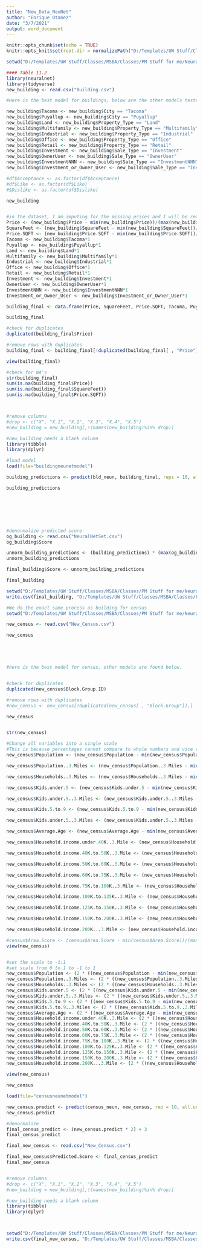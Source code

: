---
title: "New_Data_NeuNet"
author: "Enrique Otanez"
date: "3/7/2021"
output: word_document
---

```{r}
knitr::opts_chunk$set(echo = TRUE)
knitr::opts_knit$set(root.dir = normalizePath("D:/Templates/UW Stuff/Classes/MSBA/Classes/PM Stuff for me/NeuralNet"))
```

```{r}
setwd("D:/Templates/UW Stuff/Classes/MSBA/Classes/PM Stuff for me/NeuralNet")

#### Table 11.2
library(neuralnet)
library(tidyverse)
new_building <- read.csv("Building.csv")

#Here is the best model for buildings, below are the other models tested. 

new_building$Tacoma <- new_building$City == "Tacoma"
new_building$Puyallup <- new_building$City == "Puyallup"
new_building$Land <- new_building$Property_Type == "Land"
new_building$Multifamily <- new_building$Property_Type == "Multifamily"
new_building$Industrial <- new_building$Property_Type == "Industrial"
new_building$Office <- new_building$Property_Type == "Office"
new_building$Retail <- new_building$Property_Type == "Retail"
new_building$Investment <- new_building$Sale_Type == "Investment"
new_building$OwnerUser <- new_building$Sale_Type == "OwnerUser"
new_building$InvestmentNNN <- new_building$Sale_Type == "InvestmentNNN"
new_building$Investment_or_Owner_User <- new_building$Sale_Type == "Investment or Owner User"

#df$Acceptance <- as.factor(df$Acceptance)
#df$Like <- as.factor(df$Like)
#$Dislike <- as.factor(df$Dislike)

new_building


#in the dataset, I am imputing for the missing prices and I will be removing the rows that does not have squarefeet and price per square feet. After realizing 
Price <- (new_building$Price - min(new_building$Price))/(max(new_building$Price) - min(new_building$Price))
SquareFeet <- (new_building$SquareFeet - min(new_building$SquareFeet))/(max(new_building$SquareFeet) - min(new_building$SquareFeet))
Price.SQFT <- (new_building$Price.SQFT - min(new_building$Price.SQFT))/(max(new_building$Price.SQFT) - min(new_building$Price.SQFT))
Tacoma <- new_building$Tacoma*1
Puyallup <- new_building$Puyallup*1
Land <- new_building$Land*1
Multifamily <- new_building$Multifamily*1
Industrial <- new_building$Industrial*1
Office <- new_building$Office*1
Retail <- new_building$Retail*1
Investment <- new_building$Investment*1
OwnerUser <- new_building$OwnerUser*1
InvestmentNNN <- new_building$InvestmentNNN*1
Investment_or_Owner_User <- new_building$Investment_or_Owner_User*1

building_final <- data.frame(Price, SquareFeet, Price.SQFT, Tacoma, Puyallup, Land, Multifamily, Industrial, Office, Retail, Investment, OwnerUser, InvestmentNNN, Investment_or_Owner_User)

building_final

#check for duplicates
duplicated(building_final$Price)

#remove rows with duplicates
building_final <- building_final[!duplicated(building_final[ , "Price"]),]

view(building_final)

#check for NA's
str(building_final)
sum(is.na(building_final$Price))
sum(is.na(building_final$SquareFeet))
sum(is.na(building_final$Price.SQFT))



#remove columns
#drop <- c("X", "X.1", "X.2", "X.3", "X.4", "X.5")
#new_building = new_building[,!(names(new_building)%in% drop)]

#new_building needs a blank column
library(tibble)
library(dplyr)

#load model
load(file="buildingneunetmodel")

building_predictions <- predict(bld_neun, building_final, reps = 10, all.units = FALSE)

building_predictions







#denormalize predicted score
og_building <- read.csv("NeuralNetSet.csv")
og_building$Score

unnorm_building_predictions <- (building_predictions) * (max(og_building$Score) - min(og_building$Score)) + min(og_building$Score)
unnorm_building_predictions

final_building$Score <- unnorm_building_predictions

final_building

setwd("D:/Templates/UW Stuff/Classes/MSBA/Classes/PM Stuff for me/NeuralNet")
write.csv(final_building, "D:/Templates/UW Stuff/Classes/MSBA/Classes/PM Stuff for me/NeuralNet\\Final_Enrique_Building_Score.csv", row.names = FALSE)
```

```{r}
#We do the exact same process as building for census
setwd("D:/Templates/UW Stuff/Classes/MSBA/Classes/PM Stuff for me/NeuralNet")

new_census <- read.csv("New_Census.csv")

new_census





#here is the best model for census, other models are found below.


#check for duplicates
duplicated(new_census$Block.Group.ID)

#remove rows with duplicates
#new_census <- new_census[!duplicated(new_census[ , "Block.Group"]),]

new_census


str(new_census)

#Change all variables into a single scale
#This is because percentages cannot compare to whole numbers and vice versa, its best to just normalize everything
new_census$Population <- (new_census$Population - min(new_census$Population))/(max(new_census$Population) - min(new_census$Population))

new_census$Population..3.Miles <- (new_census$Population..3.Miles - min(new_census$Population..3.Miles))/(max(new_census$Population..3.Miles) - min(new_census$Population..3.Miles))

new_census$Households..3.Miles <- (new_census$Households..3.Miles - min(new_census$Households..3.Miles))/(max(new_census$Households..3.Miles) - min(new_census$Households..3.Miles))

new_census$Kids.under.5 <- (new_census$Kids.under.5 - min(new_census$Kids.under.5))/(max(new_census$Kids.under.5) - min(new_census$Kids.under.5))

new_census$Kids.under.5..3.Miles <- (new_census$Kids.under.5..3.Miles - min(new_census$Kids.under.5..3.Miles))/(max(new_census$Kids.under.5..3.Miles) - min(new_census$Kids.under.5..3.Miles))

new_census$Kids.5.to.9 <- (new_census$Kids.5.to.9 - min(new_census$Kids.5.to.9))/(max(new_census$Kids.5.to.9) - min(new_census$Kids.5.to.9))

new_census$Kids.under.5..3.Miles <- (new_census$Kids.under.5..3.Miles - min(new_census$Kids.under.5..3.Miles))/(max(new_census$Kids.under.5..3.Miles) - min(new_census$Kids.under.5..3.Miles))

new_census$Average.Age <- (new_census$Average.Age - min(new_census$Average.Age))/(max(new_census$Average.Age) - min(new_census$Average.Age))

new_census$Household.income.under.40K..3.Mile <- (new_census$Household.income.under.40K..3.Mile - min(new_census$Household.income.under.40K..3.Mile))/(max(new_census$Household.income.under.40K..3.Mile) - min(new_census$Household.income.under.40K..3.Mile))

new_census$Household.income.40K.to.50K..3.Mile <- (new_census$Household.income.40K.to.50K..3.Mile - min(new_census$Household.income.40K.to.50K..3.Mile))/(max(new_census$Household.income.40K.to.50K..3.Mile) - min(new_census$Household.income.40K.to.50K..3.Mile))

new_census$Household.income.50K.to.60K..3.Mile <- (new_census$Household.income.50K.to.60K..3.Mile - min(new_census$Household.income.50K.to.60K..3.Mile))/(max(new_census$Household.income.50K.to.60K..3.Mile) - min(new_census$Household.income.50K.to.60K..3.Mile))

new_census$Household.income.60K.to.75K..3.Mile <- (new_census$Household.income.60K.to.75K..3.Mile - min(new_census$Household.income.60K.to.75K..3.Mile))/(max(new_census$Household.income.60K.to.75K..3.Mile) - min(new_census$Household.income.60K.to.75K..3.Mile))

new_census$Household.income.75K.to.100K..3.Mile <- (new_census$Household.income.75K.to.100K..3.Mile - min(new_census$Household.income.75K.to.100K..3.Mile))/(max(new_census$Household.income.75K.to.100K..3.Mile) - min(new_census$Household.income.75K.to.100K..3.Mile))

new_census$Household.income.100K.to.125K..3.Mile <- (new_census$Household.income.100K.to.125K..3.Mile - min(new_census$Household.income.100K.to.125K..3.Mile))/(max(new_census$Household.income.100K.to.125K..3.Mile) - min(new_census$Household.income.100K.to.125K..3.Mile))

new_census$Household.income.125K.to.150K..3.Mile <- (new_census$Household.income.125K.to.150K..3.Mile - min(new_census$Household.income.125K.to.150K..3.Mile))/(max(new_census$Household.income.125K.to.150K..3.Mile) - min(new_census$Household.income.125K.to.150K..3.Mile))

new_census$Household.income.150K.to.200K..3.Mile <- (new_census$Household.income.150K.to.200K..3.Mile - min(new_census$Household.income.150K.to.200K..3.Mile))/(max(new_census$Household.income.150K.to.200K..3.Mile) - min(new_census$Household.income.150K.to.200K..3.Mile))

new_census$Household.income.200K...3.Mile <- (new_census$Household.income.200K...3.Mile - min(new_census$Household.income.200K...3.Mile))/(max(new_census$Household.income.200K...3.Mile) - min(new_census$Household.income.200K...3.Mile))

#census$Area.Score <- (census$Area.Score - min(census$Area.Score))/(max(census$Area.Score) - min(census$Area.Score))
view(new_census)


#set the scale to -1:1
#set scale from 0 to 1 to -1 to 1
new_census$Population <- (2 * ((new_census$Population - min(new_census$Population))/max(new_census$Population) - min(new_census$Population))) - 1
new_census$Population..3.Miles <- (2 * ((new_census$Population..3.Miles - min(new_census$Population..3.Miles))/max(new_census$Population..3.Miles) - min(new_census$Population..3.Miles))) - 1
new_census$Households..3.Miles <- (2 * ((new_census$Households..3.Miles - min(new_census$Households..3.Miles))/max(new_census$Households..3.Miles) - min(new_census$Households..3.Miles))) - 1
new_census$Kids.under.5 <- (2 * ((new_census$Kids.under.5 - min(new_census$Kids.under.5))/max(new_census$Kids.under.5) - min(new_census$Kids.under.5))) - 1
new_census$Kids.under.5..3.Miles <- (2 * ((new_census$Kids.under.5..3.Miles - min(new_census$Kids.under.5..3.Miles))/max(new_census$Kids.under.5..3.Miles) - min(new_census$Kids.under.5..3.Miles))) - 1
new_census$Kids.5.to.9 <- (2 * ((new_census$Kids.5.to.9 - min(new_census$Kids.5.to.9))/max(new_census$Kids.5.to.9) - min(new_census$Kids.5.to.9))) - 1
new_census$Kids.5.to.9..3.Miles <- (2 * ((new_census$Kids.5.to.9..3.Miles - min(new_census$Kids.5.to.9..3.Miles))/max(new_census$Kids.5.to.9..3.Miles) - min(new_census$Kids.5.to.9..3.Miles))) - 1
new_census$Average.Age <- (2 * ((new_census$Average.Age - min(new_census$Average.Age))/max(new_census$Average.Age) - min(new_census$Average.Age))) - 1
new_census$Household.income.under.40K..3.Mile <- (2 * ((new_census$Household.income.under.40K..3.Mile - min(new_census$Household.income.under.40K..3.Mile))/max(new_census$Household.income.under.40K..3.Mile) - min(new_census$Household.income.under.40K..3.Mile))) - 1
new_census$Household.income.40K.to.50K..3.Mile <- (2 * ((new_census$Household.income.40K.to.50K..3.Mile - min(new_census$Household.income.40K.to.50K..3.Mile))/max(new_census$Household.income.40K.to.50K..3.Mile) - min(new_census$Household.income.40K.to.50K..3.Mile))) - 1
new_census$Household.income.50K.to.60K..3.Mile <- (2 * ((new_census$Household.income.50K.to.60K..3.Mile - min(new_census$Household.income.50K.to.60K..3.Mile))/max(new_census$Household.income.50K.to.60K..3.Mile) - min(new_census$Household.income.50K.to.60K..3.Mile))) - 1
new_census$Household.income.60K.to.75K..3.Mile <- (2 * ((new_census$Household.income.60K.to.75K..3.Mile - min(new_census$Household.income.60K.to.75K..3.Mile))/max(new_census$Household.income.60K.to.75K..3.Mile) - min(new_census$Household.income.60K.to.75K..3.Mile))) - 1
new_census$Household.income.75K.to.100K..3.Mile <- (2 * ((new_census$Household.income.75K.to.100K..3.Mile - min(new_census$Household.income.75K.to.100K..3.Mile))/max(new_census$Household.income.75K.to.100K..3.Mile) - min(new_census$Household.income.75K.to.100K..3.Mile))) - 1
new_census$Household.income.100K.to.125K..3.Mile <- (2 * ((new_census$Household.income.100K.to.125K..3.Mile - min(new_census$Household.income.100K.to.125K..3.Mile))/max(new_census$Household.income.100K.to.125K..3.Mile) - min(new_census$Household.income.100K.to.125K..3.Mile))) - 1
new_census$Household.income.125K.to.150K..3.Mile <- (2 * ((new_census$Household.income.125K.to.150K..3.Mile - min(new_census$Household.income.125K.to.150K..3.Mile))/max(new_census$Household.income.125K.to.150K..3.Mile) - min(new_census$Household.income.125K.to.150K..3.Mile))) - 1
new_census$Household.income.150K.to.200K..3.Mile <- (2 * ((new_census$Household.income.150K.to.200K..3.Mile - min(new_census$Household.income.150K.to.200K..3.Mile))/max(new_census$Household.income.150K.to.200K..3.Mile) - min(new_census$Household.income.125K.to.150K..3.Mile))) - 1
new_census$Household.income.200K...3.Mile <- (2 * ((new_census$Household.income.200K...3.Mile - min(new_census$Household.income.200K...3.Mile))/max(new_census$Household.income.200K...3.Mile) - min(new_census$Household.income.200K...3.Mile))) - 1

view(new_census)

new_census

load(file="censusneunetmodel")

new_census.predict <- predict(census_neun, new_census, rep = 10, all.units = FALSE)
new_census.predict

#denormalize
final_census_predict <- (new_census.predict * 2) + 3
final_census_predict

final_new_census <- read.csv("New_Census.csv")

final_new_census$Predicted.Score <- final_census_predict
final_new_census


#remove columns
#drop <- c("X", "X.1", "X.2", "X.3", "X.4", "X.5")
#new_building = new_building[,!(names(new_building)%in% drop)]

#new_building needs a blank column
library(tibble)
library(dplyr)



setwd("D:/Templates/UW Stuff/Classes/MSBA/Classes/PM Stuff for me/NeuralNet")
write.csv(final_new_census, "D:/Templates/UW Stuff/Classes/MSBA/Classes/PM Stuff for me/NeuralNet\\Final_Enrique_Census_Score.csv", row.names = FALSE)
```

